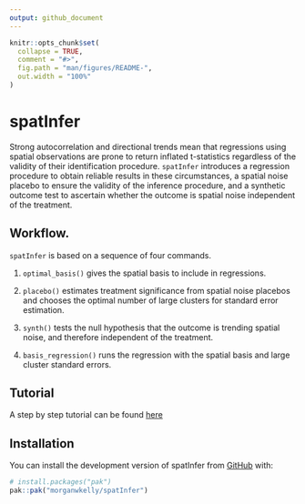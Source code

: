 ```yaml
---
output: github_document
---
```


<!-- README.md is generated from README.Rmd. Please edit that file -->

```r
knitr::opts_chunk$set(
  collapse = TRUE,
  comment = "#>",
  fig.path = "man/figures/README-",
  out.width = "100%"
)
```

# spatInfer

<!-- badges: start -->

<!-- badges: end -->

Strong autocorrelation and directional trends mean that regressions using spatial observations are prone to return inflated t-statistics regardless of the validity of their identification procedure. `spatInfer` introduces a regression procedure to obtain reliable results in these circumstances, a spatial noise placebo to ensure the validity of the inference procedure, and a synthetic outcome test to ascertain whether the outcome is spatial noise independent of the treatment.

## Workflow.

`spatInfer` is based on a sequence of four commands.

1.  `optimal_basis()` gives the spatial basis to include in regressions.

2.  `placebo()` estimates treatment significance from spatial noise placebos and chooses the optimal number of large clusters for standard error estimation.

3.  `synth()` tests the null hypothesis that the outcome is trending spatial noise, and therefore independent of the treatment.

4.  `basis_regression()` runs the regression with the spatial basis and large cluster standard errors.

## Tutorial

A step by step tutorial can be found [here](https://morganwkelly.github.io/spatInfer_tutor/)


## Installation

You can install the development version of spatInfer from [GitHub](https://github.com/) with:

``` r
# install.packages("pak")
pak::pak("morganwkelly/spatInfer")
```


